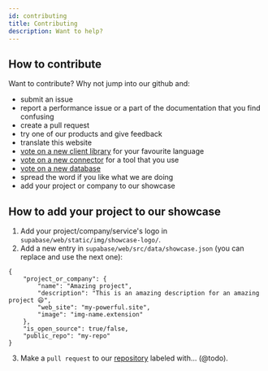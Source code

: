 ```yaml
---
id: contributing
title: Contributing
description: Want to help?
---
```


## How to contribute

Want to contribute? Why not jump into our github and:

- submit an issue
- report a performance issue or a part of the documentation that you find confusing
- create a pull request
- try one of our products and give feedback
- translate this website
- [vote on a new client library](https://github.com/supabase/supabase/issues/5) for your favourite language
- [vote on a new connector](https://github.com/supabase/supabase/issues/4) for a tool that you use
- [vote on a new database](https://github.com/supabase/supabase/issues/6)
- spread the word if you like what we are doing
- add your project or company to our showcase

## How to add your project to our showcase

1. Add your project/company/service's logo in `supabase/web/static/img/showcase-logo/`.
2. Add a new entry in `supabase/web/src/data/showcase.json` (you can replace and use the next one):
```
{
    "project_or_company": {
        "name": "Amazing project",
        "description": "This is an amazing description for an amazing project 😄",
        "web_site": "my-powerful.site",
        "image": "img-name.extension"
    },
    "is_open_source": true/false,
    "public_repo": "my-repo"
}
```
3. Make a `pull request` to our [repository](https://github.com/supabase/supabase) labeled with... (@todo).
